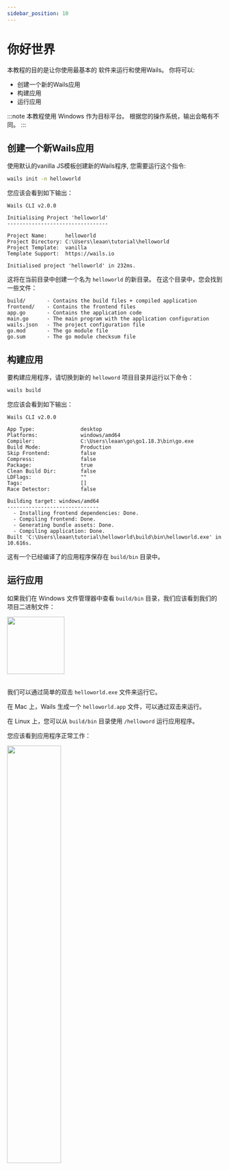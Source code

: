 ```yaml
---
sidebar_position: 10
---
```


# 你好世界

本教程的目的是让你使用最基本的 软件来运行和使用Wails。 你将可以:

- 创建一个新的Wails应用
- 构建应用
- 运行应用

:::note
本教程使用 Windows 作为目标平台。 根据您的操作系统，输出会略有不同。
:::

## 创建一个新Wails应用

使用默认的vanilla JS模板创建新的Wails程序, 您需要运行这个指令:

```bash
wails init -n helloworld
```

您应该会看到如下输出：

```
Wails CLI v2.0.0

Initialising Project 'helloworld'
---------------------------------

Project Name:      helloworld
Project Directory: C:\Users\leaan\tutorial\helloworld
Project Template:  vanilla
Template Support:  https://wails.io

Initialised project 'helloworld' in 232ms.
```

这将在当前目录中创建一个名为 `helloworld` 的新目录。 在这个目录中，您会找到一些文件：

```
build/       - Contains the build files + compiled application
frontend/    - Contains the frontend files
app.go       - Contains the application code
main.go      - The main program with the application configuration
wails.json   - The project configuration file
go.mod       - The go module file
go.sum       - The go module checksum file
```

## 构建应用

要构建应用程序，请切换到新的 `helloword` 项目目录并运行以下命令：

```bash
wails build
```

您应该会看到如下输出：

```
Wails CLI v2.0.0

App Type:               desktop
Platforms:              windows/amd64
Compiler:               C:\Users\leaan\go\go1.18.3\bin\go.exe
Build Mode:             Production
Skip Frontend:          false
Compress:               false
Package:                true
Clean Build Dir:        false
LDFlags:                ""
Tags:                   []
Race Detector:          false

Building target: windows/amd64
------------------------------
  - Installing frontend dependencies: Done.
  - Compiling frontend: Done.
  - Generating bundle assets: Done.
  - Compiling application: Done.
Built 'C:\Users\leaan\tutorial\helloworld\build\bin\helloworld.exe' in 10.616s.
```

这有一个已经编译了的应用程序保存在 `build/bin` 目录中。

## 运行应用

如果我们在 Windows 文件管理器中查看 `build/bin` 目录，我们应该看到我们的项目二进制文件：

<div class="text--center">
  <img
    src={require("@site/static/img/helloworld-app-icon.webp").default}
    width="134px"
  />
</div>

<br />

我们可以通过简单的双击 `helloworld.exe` 文件来运行它。

在 Mac 上，Wails 生成一个 `helloworld.app` 文件，可以通过双击来运行。

在 Linux 上，您可以从 `build/bin` 目录使用 `/helloword` 运行应用程序。

您应该看到应用程序正常工作：

<div class="text--center">
  <img
    src={require("@site/static/img/windows-default-app.webp").default}
    width="50%"
    className="screenshot"
  />
</div>
<br />
